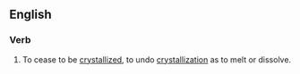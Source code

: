 ==English==

===Verb===
{{en-verb|uncrystallizes|uncrystallizing|uncrystallized|uncrystallized}}

# To cease to be [[crystallized]], to undo [[crystallization]] as to melt or dissolve.
